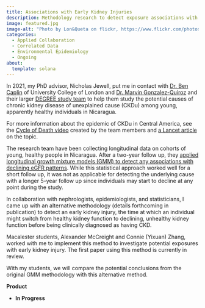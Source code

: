 ```yaml
---
title: Associations with Early Kidney Injuries
description: Methodology research to detect exposure associations with early kidney injuries
image: featured.jpg
image-alt: "Photo by Lon&Queta on flickr, https://www.flickr.com/photos/lonqueta/3680348838"
categories:
  - Applied Collaboration
  - Correlated Data
  - Environmental Epidemiology
  - Ongoing
about: 
  template: solana
---
```


In 2021, my PhD advisor, Nicholas Jewell, put me in contact with [Dr. Ben Caplin](https://iris.ucl.ac.uk/iris/browse/profile?upi=BCAPL88) of University College of London and [Dr. Marvin Gonzalez-Quiroz](https://www.renalfellow.org/2019/02/08/my-journey-from-nicaragua-to-london-to-study-ckdu-5-lessons-learned/) and their larger [DEGREE study team](https://www.ncbi.nlm.nih.gov/pmc/articles/PMC5210224/) to help them study the potential causes of chronic kidney disease of unexplained cause (CKDu) among young, apparently healthy individuals in Nicaragua.

For more information about the epidemic of CKDu in Central America, see the [Cycle of Death video](https://laislanetwork.org/type/video/page/2/) created by the team members and [a Lancet article](https://www.thelancet.com/pdfs/journals/langlo/PIIS2214-109X(14)70217-7.pdf) on the topic.

The research team have been collecting longitudinal data on cohorts of young, healthy people in Nicaragua. After a two-year follow up, they [applied longitudinal growth mixture models (GMM) to detect any associations with declining eGFR patterns](https://jasn.asnjournals.org/content/29/8/2200.short). While this statistical approach worked well for a short follow up, it was not as applicable for detecting the underlying cause with a longer 5-year follow up since individuals may start to decline at any point during the study.

In collaboration with nephrologists, epidemiologists, and statisticians, I came up with an alternative methodology (details forthcoming in publication) to detect an early kidney injury, the time at which an individual might switch from healthy kidney function to declining, unhealthy kidney function before being clinically diagnosed as having CKD.

Macalester students, Alexander McCreight and Connie (Yixuan) Zhang, worked with me to implement this method to investigate potential exposures with early kidney injury. The first paper using this method is currently in review.

With my students, we will compare the potential conclusions from the original GMM methodology with this alternative method.

**Product**

-   **In Progress**
